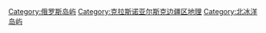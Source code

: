[[Category:俄罗斯岛屿|Category:俄罗斯岛屿]]
[[Category:克拉斯诺亚尔斯克边疆区地理|Category:克拉斯诺亚尔斯克边疆区地理]]
[[Category:北冰洋岛屿|Category:北冰洋岛屿]]